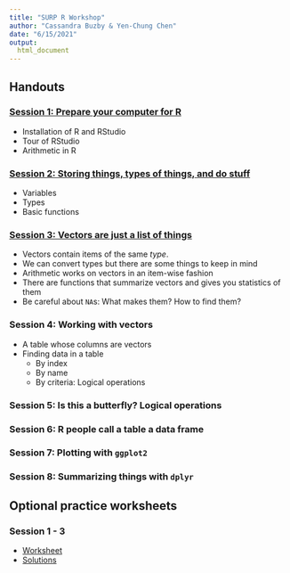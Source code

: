 ```yaml
---
title: "SURP R Workshop"
author: "Cassandra Buzby & Yen-Chung Chen"
date: "6/15/2021"
output:
  html_document
---
```


## Handouts

### [Session 1: Prepare your computer for R](session_1_environment.html)

- Installation of R and RStudio
- Tour of RStudio
- Arithmetic in R

### [Session 2: Storing things, types of things, and do stuff](Workshop_2.html)

- Variables
- Types
- Basic functions
  
### [Session 3: Vectors are just a list of things](session_3_vectors.html)

- Vectors contain items of the same _type_.
- We can convert types but there are some things to keep in mind
- Arithmetic works on vectors in an item-wise fashion
- There are functions that summarize vectors and gives you statistics of them
- Be careful about `NA`s: What makes them? How to find them?

### Session 4: Working with vectors

- A table whose columns are vectors
- Finding data in a table
  - By index
  - By name
  - By criteria: Logical operations
  
### Session 5: Is this a butterfly? Logical operations

### Session 6: R people call a table a data frame

### Session 7: Plotting with `ggplot2`

### Session 8: Summarizing things with `dplyr`

## Optional practice worksheets

### Session 1 - 3

- [Worksheet](Week1to3_Practice.html)
- [Solutions](source/Week1to3_Practice_Solutions.html)
